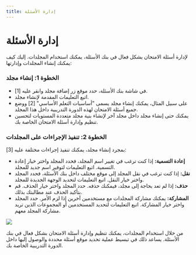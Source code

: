 ```yaml
---
title: إدارة الأسئلة 
---
```



# إدارة الأسئلة 

 لإدارة أسئلة الامتحان بشكل فعال في بنك الأسئلة، يمكنك استخدام المجلدات. إليك كيف يمكنك إنشاء المجلدات وإدارتها: 

 ### الخطوة 1: إنشاء مجلد 

 - في شاشة بنك الأسئلة، حدد موقع زر إضافة مجلد وانقر عليه [1]. 
 - اتبع التعليمات المقدمة لإنشاء مجلد. 
 - على سبيل المثال، يمكنك إنشاء مجلد يسمى "أساسيات التعلم الأساسي" [2] ووضع جميع أسئلة الامتحان لهذه الدورة التدريبية داخل هذا المجلد. 
 - يمكنك حتى إنشاء مجلد داخل مجلد آخر لإنشاء بنية مجلد متعددة المستويات لتحسين تنظيم وإدارة أسئلة الامتحان الخاصة بك. 

 ### الخطوة 2: تنفيذ الإجراءات على المجلدات 

 بمجرد إنشاء مجلد، يمكنك تنفيذ إجراءات مختلفة عليه [3]: 

 - **إعادة التسمية:** إذا كنت ترغب في تغيير اسم المجلد، فحدد المجلد واختر خيار إعادة التسمية. اتبع التعليمات لتوفير اسم جديد للمجلد. 
 - **نقل:** إذا كنت ترغب في نقل المجلد إلى موقع مختلف داخل بنك الأسئلة، فحدد المجلد واختر خيار النقل. اتبع التعليمات لتحديد الوجهة الجديدة للمجلد. 
 - **حذف:** إذا لم تعد بحاجة إلى مجلد، فيمكنك حذفه. حدد المجلد واختر خيار الحذف. قم بتأكيد الحذف عند مطالبتك بذلك. 
 - **المشاركة:** يمكنك مشاركة المجلدات مع مستخدمين آخرين إذا لزم الأمر. حدد المجلد واختر خيار المشاركة. اتبع التعليمات لتحديد المستخدمين أو المجموعات الذين تريد مشاركة المجلد معهم. 

 ![]( /img/utest/teacher/question04.png) 

 من خلال استخدام المجلدات، يمكنك تنظيم وإدارة أسئلة الامتحان بشكل فعال في بنك الأسئلة. يساعد ذلك في تبسيط عملية تحديد موقع أسئلة محددة والوصول إليها داخل الدورة التدريبية الخاصة بك.
